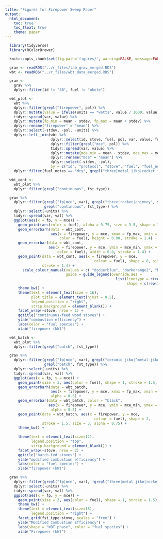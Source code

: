 ```yaml
---
title: "Figures for Firepower Sweep Paper"
output:
  html_document:
    toc: true
    toc_float: true
    theme: paper
---
```


```r
  library(tidyverse)
  library(RColorBrewer)
```

```r
  knitr::opts_chunk$set(fig.path='figures/', warning=FALSE, message=FALSE, cache=FALSE, echo=FALSE)
```

```r
  grav <- readRDS("../r_files/lab_grav_merged.RDS")
  wbt <- readRDS("../r_files/wbt_data_merged.RDS")
```

```r
  grav <-
    grav %>%
    dplyr::filter(id != "3B", fuel != "okote")
```

```r
  wbt_plot <-
    wbt %>%
    dplyr::filter(grepl("firepower", pol)) %>%
    dplyr::mutate(value = ifelse(units == "watts", value / 1000, value)) %>%
    tidyr::spread(var, value) %>%
    dplyr::mutate(fp_min = mean - stdev, fp_max = mean + stdev) %>%
    dplyr::rename("firepower" = "mean") %>%
    dplyr::select(-stdev, -pol, -units) %>%
    dplyr::left_join(wbt %>%
                     dplyr::select(id, stove, fuel, pol, var, value, fuel_notes, protocol, protocol_notes) %>%
                     dplyr::filter(grepl("mce", pol)) %>%
                     tidyr::spread(var, value) %>%
                     dplyr::mutate(mce_min = mean - stdev, mce_max = mean + stdev) %>%
                     dplyr::rename("mce" = "mean") %>%
                     dplyr::select(-stdev, -pol),
                     by = c("id", "protocol", "stove", "fuel", "fuel_notes", "protocol_notes")) %>%
    dplyr::filter(fuel_notes == "dry", grepl("three|metal jiko|rocket|forced|chimney|ceramic jiko", stove))
```

```r
  wbt_cont <-
    wbt_plot %>%
    dplyr::filter(grepl("continuous", fst_type))

  grav %>%
    dplyr::filter(grepl("fp|mce", var), grepl("three|rocket|chimney", stove),
                  grepl("continuous", fst_type)) %>%
    dplyr::select(-units) %>%
    tidyr::spread(var, val) %>%
    ggplot(aes(x = fp, y = mce)) +
      geom_point(aes(color = fuel), alpha = 0.75, size = 3.5, shape = 1, stroke = 1.4) +
      geom_errorbarh(data = wbt_cont,
                     aes(x = firepower, y = mce, xmax = fp_max, xmin = fp_min,
                         color = fuel), height = 0.00, stroke = 1.4) +
      geom_errorbar(data = wbt_cont,
                    aes(x = firepower, y = mce, ymin = mce_min, ymax = mce_max,
                        color = fuel), width = 0.0, stroke = 1.4) +
      geom_point(data = wbt_cont, aes(x = firepower, y = mce,
                                         colour = fuel), shape = 8, size = 3,
                 stroke = 1.4) +
        scale_colour_manual(values = c( "dodgerblue", "darkorange2", "black", "gray"),
                            guide = guide_legend(override.aes =
                                                   list(linetype = c(rep("blank", 4)),
                                                        shape = c(rep(15, 4))))) +
      theme_bw() + 
      theme(text = element_text(size = 16),
            plot.title = element_text(hjust = 0.5),
            legend.position = "right",
            strip.background = element_blank()) +
      facet_wrap(~stove, nrow = 1) +
      ggtitle("continuous-feed wood stoves") +
      ylab("combustion efficiency") +
      labs(color = "fuel species") +
      xlab("firepower (kW)")
```

```r
  wbt_batch <-
    wbt_plot %>%
    dplyr::filter(grepl("batch", fst_type))

  grav %>%
    dplyr::filter(grepl("fp|mce", var), grepl("ceramic jiko|^metal jiko$|forced", stove),
                  grepl("batch", fst_type)) %>%
    dplyr::select(-units) %>%
    tidyr::spread(var, val) %>%
    ggplot(aes(x = fp, y = mce)) +
      geom_point(size = 3, aes(color = fuel), shape = 1, stroke = 1.5, alpha = 0.5) +
      geom_errorbarh(data = wbt_batch,
                     aes(x = firepower, y = mce, xmax = fp_max, xmin = fp_min), height = 0,
                     alpha = 0.5) +
      geom_errorbar(data = wbt_batch, color = "black",
                    aes(x = firepower, y = mce, ymin = mce_min, ymax = mce_max), width = 0,
                     alpha = 0.5) +
      geom_point(data = wbt_batch, aes(x = firepower, y = mce,
                                         colour = fuel), shape = 2,
                 stroke = 1.5, size = 3, alpha = 0.75) +
      theme_bw() +
      
      theme(text = element_text(size=12),
            legend.position = "top",
            strip.background = element_blank()) +
      facet_wrap(~stove, nrow = 2) +
      ggtitle("batch-fed stoves") +
      ylab("modified combustion efficiency") +
      labs(color = "fuel species") +
      xlab("firepower (kW)")
```

```r
  grav %>%
    dplyr::filter(grepl("fp|mce", var), !grepl("three|metal jiko|rocket|forced|chimney|ceramic jiko", stove)) %>%
    dplyr::select(-units) %>%
    tidyr::spread(var, val) %>%
    ggplot(aes(x = fp, y = mce)) +
      geom_point(size = 3, aes(color = fuel), shape = 1, stroke = 1.5) +
      theme_bw() + 
      theme(text = element_text(size=18),
            legend.position = "right") +
      facet_grid(fst_type~stove, scales = "free") +
      ylab("Modified Combustion Efficiency") +
      labs(shape = "WBT phase", color = "fuel species") +
      xlab("Firepower (kW)")
```